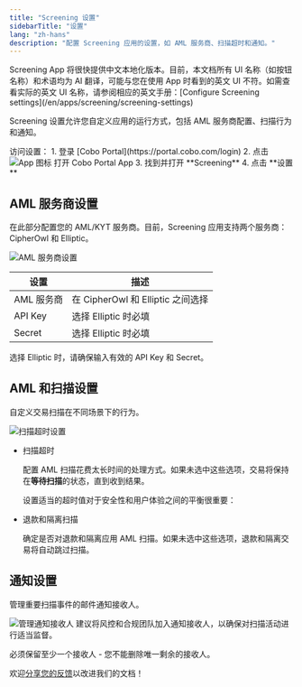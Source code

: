 ```yaml
---
title: "Screening 设置"
sidebarTitle: "设置"
lang: "zh-hans"
description: "配置 Screening 应用的设置，如 AML 服务商、扫描超时和通知。"
---
```


<Note>
Screening App 将很快提供中文本地化版本。目前，本文档所有 UI 名称（如按钮名称）和术语均为 AI 翻译，可能与您在使用 App 时看到的英文 UI 不符。如需查看实际的英文 UI 名称，请参阅相应的英文手册：[Configure Screening settings](/en/apps/screening/screening-settings)
</Note>

Screening 设置允许您自定义应用的运行方式，包括 AML 服务商配置、扫描行为和通知。

<Info>
访问设置：
1. 登录 [Cobo Portal](https://portal.cobo.com/login)
2. 点击 <img src="/en/images/common/icon_apps.svg" className="icon" alt="App 图标"/> 打开 Cobo Portal App
3. 找到并打开 **Screening**
4. 点击 **设置**
</Info>

## AML 服务商设置

在此部分配置您的 AML/KYT 服务商。目前，Screening 应用支持两个服务商：CipherOwl 和 Elliptic。

<img src="/en/images/portal-apps/screening/settings-provider.png" className="screenshot_modal" alt="AML 服务商设置"/>

| 设置 | 描述 |
| --- | --- |
| AML 服务商 | 在 CipherOwl 和 Elliptic 之间选择 |
| API Key | 选择 Elliptic 时必填 |
| Secret | 选择 Elliptic 时必填 |

<Note>
选择 Elliptic 时，请确保输入有效的 API Key 和 Secret。
</Note>

## AML 和扫描设置

自定义交易扫描在不同场景下的行为。

<img src="/en/images/portal-apps/screening/settings-aml.png" className="screenshot_modal" alt="扫描超时设置"/>

- 扫描超时

    配置 AML 扫描花费太长时间的处理方式。如果未选中这些选项，交易将保持在**等待扫描**的状态，直到收到结果。

    <Info>设置适当的超时值对于安全性和用户体验之间的平衡很重要：</Info>

- 退款和隔离扫描

    确定是否对退款和隔离应用 AML 扫描。如果未选中这些选项，退款和隔离交易将自动跳过扫描。

## 通知设置

管理重要扫描事件的邮件通知接收人。

<img src="/en/images/portal-apps/screening/settings-notification.png" className="screenshot_modal" alt="管理通知接收人"/>

<Note>
建议将风控和合规团队加入通知接收人，以确保对扫描活动进行适当监督。
</Note>

<Info>必须保留至少一个接收人 - 您不能删除唯一剩余的接收人。</Info>

<Tip>欢迎[分享您的反馈](https://forms.zohopublic.com/cobo/form/DocumentFeedbackForm/formperma/QvLOhxJv1_JMsJ-1dleZ8Itb_7rzN-LtgvsDdxosoVI?referrername=manuals)以改进我们的文档！</Tip>
